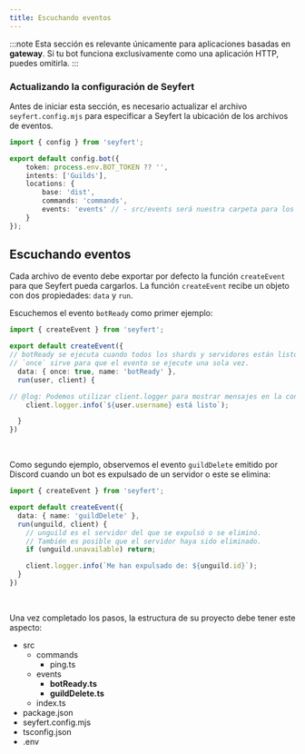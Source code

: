 ```yaml
---
title: Escuchando eventos
---
```



:::note
Esta sección es relevante únicamente para aplicaciones basadas en **gateway**.
Si tu bot funciona exclusivamente como una aplicación HTTP, puedes omitirla.
:::

### Actualizando la configuración de Seyfert

Antes de iniciar esta sección, es necesario actualizar el archivo `seyfert.config.mjs` para especificar a Seyfert la ubicación de los archivos de eventos.

```ts twoslash {10} title="seyfert.config.mjs" copy wrap 
import { config } from 'seyfert';

export default config.bot({
    token: process.env.BOT_TOKEN ?? '',
    intents: ['Guilds'],
    locations: {
        base: 'dist',
        commands: 'commands',
        events: 'events' // - src/events será nuestra carpeta para los eventos
    }
});
```

## Escuchando eventos

Cada archivo de evento debe exportar por defecto la función `createEvent` para que Seyfert pueda cargarlos.
La función `createEvent` recibe un objeto con dos propiedades: `data` y `run`.

Escuchemos el evento `botReady` como primer ejemplo:

```ts twoslash title="src/events/botReady.ts" showLineNumbers
import { createEvent } from 'seyfert';

export default createEvent({
// botReady se ejecuta cuando todos los shards y servidores están listos.
// `once` sirve para que el evento se ejecute una sola vez.
  data: { once: true, name: 'botReady' },
  run(user, client) {

// @log: Podemos utilizar client.logger para mostrar mensajes en la consola.
    client.logger.info(`${user.username} está listo`);

  }
})
```

<br />

Como segundo ejemplo, observemos el evento `guildDelete` emitido por Discord cuando un bot es expulsado de un servidor o este se elimina:

```ts twoslash title="src/events/guildDelete.ts" showLineNumbers wrap
import { createEvent } from 'seyfert';

export default createEvent({
  data: { name: 'guildDelete' },
  run(unguild, client) {
    // unguild es el servidor del que se expulsó o se eliminó.
    // También es posible que el servidor haya sido eliminado.
    if (unguild.unavailable) return;

    client.logger.info(`Me han expulsado de: ${unguild.id}`);
  }
})
```

<br />

Una vez completado los pasos, la estructura de su proyecto debe tener este aspecto:

<FileTree>

- src
  - commands
    - ping.ts
  - events
    - **botReady.ts**
    - **guildDelete.ts**
  - index.ts
- package.json
- seyfert.config.mjs
- tsconfig.json
- .env

</FileTree>
